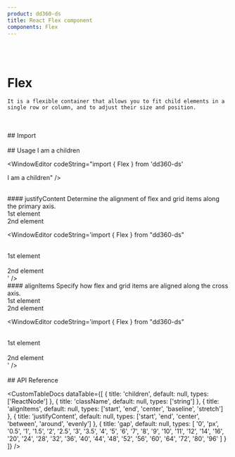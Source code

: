 ```yaml
---
product: dd360-ds
title: React Flex component
components: Flex
---
```


<br />
<br />

# <span name="floating-nav">Flex</span>

    It is a flexible container that allows you to fit child elements in a single row or column, and to adjust their size and position.

<br />
<br />
## <span name="floating-nav">Import</span>

<WindowEditor codeString="import { Flex } from 'dd360-ds'" />
<WindowEditor codeString="import Flex from 'dd360-ds/Flex'" />

<br />
<br />
## <span name="floating-nav">Usage</span>

<ContainerComponentDoc>
    <Flex>I am a children</Flex>
</ContainerComponentDoc>

<WindowEditor codeString="import { Flex } from 'dd360-ds'

<Flex>I am a children</Flex>" />

<br />
#### <span name="floating-nav">justifyContent</span>
Determine the alignment of flex and grid items along the primary axis.

<ContainerComponentDoc>
    <Flex justifyContent="between" className="text-white">
        <div className="bg-red-500 rounded-md p-2">1st element</div>
        <div className="bg-blue-500 rounded-md p-2">2nd element</div>
    </Flex>
</ContainerComponentDoc>

<WindowEditor codeString='import { Flex } from "dd360-ds"

<Flex justifyContent="between">
    &nbsp;&nbsp;&nbsp;&nbsp;<div className="bg-red-500 rounded-md p-2">1st element</div>
    &nbsp;&nbsp;&nbsp;&nbsp;<div className="bg-blue-500 rounded-md p-2">2nd element</div>
</Flex>
' />

<br />
#### <span name="floating-nav">alignItems</span>
Specify how flex and grid items are aligned along the cross axis.

<ContainerComponentDoc>
    <Flex justifyContent="center" alignItems="center" gap="2" className="text-white">
        <div className="bg-purple-500 rounded-md p-2">1st element</div>
        <div className="bg-green-500 rounded-md p-2">2nd element</div>
    </Flex>
</ContainerComponentDoc>

<WindowEditor codeString='import { Flex } from "dd360-ds"

<Flex justifyContent="center" alignItems="center" gap="2">
    &nbsp;&nbsp;&nbsp;&nbsp;<div className="bg-purple-500 rounded-md p-2">1st element</div>
    &nbsp;&nbsp;&nbsp;&nbsp;<div className="bg-green-500 rounded-md p-2">2nd element</div>
</Flex>
' />

<br />
<br />
## <span name="floating-nav">API Reference</span>

<CustomTableDocs
    dataTable={[
        { title: 'children', default: null, types: ['ReactNode'] },
        { title: 'className', default: null, types: ['string'] },
        { title: 'alignItems', default: null, types: ['start', 'end', 'center', 'baseline', 'stretch'] },
        { title: 'justifyContent', default: null, types: ['start', 'end', 'center', 'between', 'around', 'evenly'] },
        {
            title: 'gap',
            default: null,
            types: [
                '0',
                'px',
                '0.5',
                '1',
                '1.5',
                '2',
                '2.5',
                '3',
                '3.5',
                '4',
                '5',
                '6',
                '7',
                '8',
                '9',
                '10',
                '11',
                '12',
                '14',
                '16',
                '20',
                '24',
                '28',
                '32',
                '36',
                '40',
                '44',
                '48',
                '52',
                '56',
                '60',
                '64',
                '72',
                '80',
                '96'
            ]
        }
    ]}
/>
